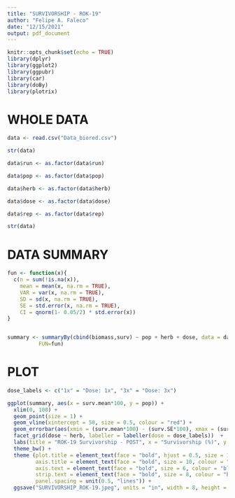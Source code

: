 ```yaml
---
title: "SURVIVORSHIP - ROK-19"
author: "Felipe A. Faleco"
date: "12/15/2021"
output: pdf_document
---
```


```r

knitr::opts_chunk$set(echo = TRUE)
library(dplyr)
library(ggplot2)
library(ggpubr)
library(car)
library(doBy)
library(plotrix)

```


# WHOLE DATA

```r

data <- read.csv("Data_biored.csv")

str(data)

data$run <- as.factor(data$run)

data$pop <- as.factor(data$pop)

data$herb <- as.factor(data$herb)

data$dose <- as.factor(data$dose)

data$rep <- as.factor(data$rep)

str(data)

```



# DATA SUMMARY

```r

fun <- function(x){
  c(n = sum(!is.na(x)),
    mean = mean(x, na.rm = TRUE), 
    VAR = var(x, na.rm = TRUE), 
    SD = sd(x, na.rm = TRUE), 
    SE = std.error(x, na.rm = TRUE),
    CI = qnorm(1- 0.05/2) * std.error(x))
}


summary <- summaryBy(cbind(biomass,surv) ~ pop + herb + dose, data = data,
          FUN=fun)

```



# PLOT

```r

dose_labels <- c("1x" = "Dose: 1x", "3x" = "Dose: 3x")

ggplot(summary, aes(x = surv.mean*100, y = pop)) +
  xlim(0, 100) + 
  geom_point(size = 1) + 
  geom_vline(xintercept = 50, size = 0.5, colour = "red") +
  geom_errorbar(aes(xmin = (surv.mean*100) - (surv.SE*100), xmax = (surv.mean*100) + (surv.SE*100), width = 0.05)) + 
  facet_grid(dose ~ herb, labeller = labeller(dose = dose_labels))  +
  labs(title = "ROK-19 Survivorship - POST", x = "Survivorship (%)", y = "Accession") + 
  theme_bw() +
  theme (plot.title = element_text(face = "bold", hjust = 0.5, size = 12, colour = "darkgreen"), 
         axis.title = element_text(face = "bold", size = 10, colour = "darkgreen"), 
         axis.text = element_text(face = "bold", size = 6, colour = "black"),
         strip.text = element_text(face = "bold", size = 8, colour = "black"),
         panel.spacing = unit(0.5, "lines")) +
  ggsave("SURVIVORSHIP_ROK-19.jpeg", units = "in", width = 8, height = 4, dpi = 600)

```


